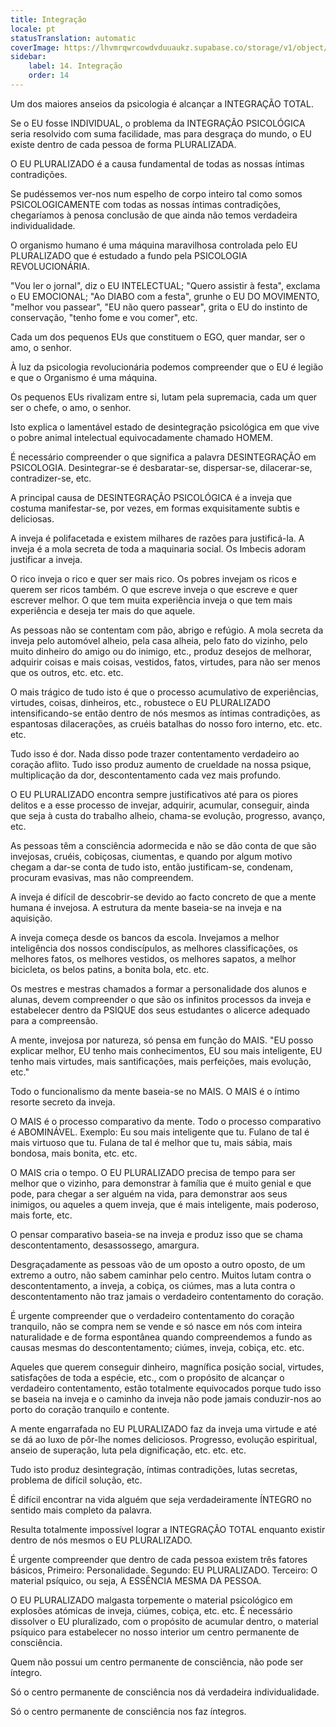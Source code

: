 ```yaml
---
title: Integração
locale: pt
statusTranslation: automatic
coverImage: https://lhvmrqwrcowdvduuaukz.supabase.co/storage/v1/object/public/strapi-uploads/small_cover-educacion-fundamental.webp-2d51a7828a2b1309555be27f7e2a61a0.webp
sidebar:
    label: 14. Integração
    order: 14
---
```

Um dos maiores anseios da psicologia é alcançar a INTEGRAÇÃO TOTAL.

Se o EU fosse INDIVIDUAL, o problema da INTEGRAÇÃO PSICOLÓGICA seria resolvido com suma facilidade, mas para desgraça do mundo, o EU existe dentro de cada pessoa de forma PLURALIZADA.

O EU PLURALIZADO é a causa fundamental de todas as nossas íntimas contradições.

Se pudéssemos ver-nos num espelho de corpo inteiro tal como somos PSICOLOGICAMENTE com todas as nossas íntimas contradições, chegaríamos à penosa conclusão de que ainda não temos verdadeira individualidade.

O organismo humano é uma máquina maravilhosa controlada pelo EU PLURALIZADO que é estudado a fundo pela PSICOLOGIA REVOLUCIONÁRIA.

"Vou ler o jornal", diz o EU INTELECTUAL; "Quero assistir à festa", exclama o EU EMOCIONAL; "Ao DIABO com a festa", grunhe o EU DO MOVIMENTO, "melhor vou passear", "EU não quero passear", grita o EU do instinto de conservação, "tenho fome e vou comer", etc.

Cada um dos pequenos EUs que constituem o EGO, quer mandar, ser o amo, o senhor.

À luz da psicologia revolucionária podemos compreender que o EU é legião e que o Organismo é uma máquina.

Os pequenos EUs rivalizam entre si, lutam pela supremacia, cada um quer ser o chefe, o amo, o senhor.

Isto explica o lamentável estado de desintegração psicológica em que vive o pobre animal intelectual equivocadamente chamado HOMEM.

É necessário compreender o que significa a palavra DESINTEGRAÇÃO em PSICOLOGIA. Desintegrar-se é desbaratar-se, dispersar-se, dilacerar-se, contradizer-se, etc.

A principal causa de DESINTEGRAÇÃO PSICOLÓGICA é a inveja que costuma manifestar-se, por vezes, em formas exquisitamente subtis e deliciosas.

A inveja é polifacetada e existem milhares de razões para justificá-la. A inveja é a mola secreta de toda a maquinaria social. Os Imbecis adoram justificar a inveja.

O rico inveja o rico e quer ser mais rico. Os pobres invejam os ricos e querem ser ricos também. O que escreve inveja o que escreve e quer escrever melhor. O que tem muita experiência inveja o que tem mais experiência e deseja ter mais do que aquele.

As pessoas não se contentam com pão, abrigo e refúgio. A mola secreta da inveja pelo automóvel alheio, pela casa alheia, pelo fato do vizinho, pelo muito dinheiro do amigo ou do inimigo, etc., produz desejos de melhorar, adquirir coisas e mais coisas, vestidos, fatos, virtudes, para não ser menos que os outros, etc. etc. etc.

O mais trágico de tudo isto é que o processo acumulativo de experiências, virtudes, coisas, dinheiros, etc., robustece o EU PLURALIZADO intensificando-se então dentro de nós mesmos as íntimas contradições, as espantosas dilacerações, as cruéis batalhas do nosso foro interno, etc. etc. etc.

Tudo isso é dor. Nada disso pode trazer contentamento verdadeiro ao coração aflito. Tudo isso produz aumento de crueldade na nossa psique, multiplicação da dor, descontentamento cada vez mais profundo.

O EU PLURALIZADO encontra sempre justificativos até para os piores delitos e a esse processo de invejar, adquirir, acumular, conseguir, ainda que seja à custa do trabalho alheio, chama-se evolução, progresso, avanço, etc.

As pessoas têm a consciência adormecida e não se dão conta de que são invejosas, cruéis, cobiçosas, ciumentas, e quando por algum motivo chegam a dar-se conta de tudo isto, então justificam-se, condenam, procuram evasivas, mas não compreendem.

A inveja é difícil de descobrir-se devido ao facto concreto de que a mente humana é invejosa. A estrutura da mente baseia-se na inveja e na aquisição.

A inveja começa desde os bancos da escola. Invejamos a melhor inteligência dos nossos condiscípulos, as melhores classificações, os melhores fatos, os melhores vestidos, os melhores sapatos, a melhor bicicleta, os belos patins, a bonita bola, etc. etc.

Os mestres e mestras chamados a formar a personalidade dos alunos e alunas, devem compreender o que são os infinitos processos da inveja e estabelecer dentro da PSIQUE dos seus estudantes o alicerce adequado para a compreensão.

A mente, invejosa por natureza, só pensa em função do MAIS. "EU posso explicar melhor, EU tenho mais conhecimentos, EU sou mais inteligente, EU tenho mais virtudes, mais santificações, mais perfeições, mais evolução, etc."

Todo o funcionalismo da mente baseia-se no MAIS. O MAIS é o íntimo resorte secreto da inveja.

O MAIS é o processo comparativo da mente. Todo o processo comparativo é ABOMINÁVEL. Exemplo: Eu sou mais inteligente que tu. Fulano de tal é mais virtuoso que tu. Fulana de tal é melhor que tu, mais sábia, mais bondosa, mais bonita, etc. etc.

O MAIS cria o tempo. O EU PLURALIZADO precisa de tempo para ser melhor que o vizinho, para demonstrar à família que é muito genial e que pode, para chegar a ser alguém na vida, para demonstrar aos seus inimigos, ou aqueles a quem inveja, que é mais inteligente, mais poderoso, mais forte, etc.

O pensar comparativo baseia-se na inveja e produz isso que se chama descontentamento, desassossego, amargura.

Desgraçadamente as pessoas vão de um oposto a outro oposto, de um extremo a outro, não sabem caminhar pelo centro. Muitos lutam contra o descontentamento, a inveja, a cobiça, os ciúmes, mas a luta contra o descontentamento não traz jamais o verdadeiro contentamento do coração.

É urgente compreender que o verdadeiro contentamento do coração tranquilo, não se compra nem se vende e só nasce em nós com inteira naturalidade e de forma espontânea quando compreendemos a fundo as causas mesmas do descontentamento; ciúmes, inveja, cobiça, etc. etc.

Aqueles que querem conseguir dinheiro, magnífica posição social, virtudes, satisfações de toda a espécie, etc., com o propósito de alcançar o verdadeiro contentamento, estão totalmente equivocados porque tudo isso se baseia na inveja e o caminho da inveja não pode jamais conduzir-nos ao porto do coração tranquilo e contente.

A mente engarrafada no EU PLURALIZADO faz da inveja uma virtude e até se dá ao luxo de pôr-lhe nomes deliciosos. Progresso, evolução espiritual, anseio de superação, luta pela dignificação, etc. etc. etc.

Tudo isto produz desintegração, íntimas contradições, lutas secretas, problema de difícil solução, etc.

É difícil encontrar na vida alguém que seja verdadeiramente ÍNTEGRO no sentido mais completo da palavra.

Resulta totalmente impossível lograr a INTEGRAÇÃO TOTAL enquanto existir dentro de nós mesmos o EU PLURALIZADO.

É urgente compreender que dentro de cada pessoa existem três fatores básicos, Primeiro: Personalidade. Segundo: EU PLURALIZADO. Terceiro: O material psíquico, ou seja, A ESSÊNCIA MESMA DA PESSOA.

O EU PLURALIZADO malgasta torpemente o material psicológico em explosões atómicas de inveja, ciúmes, cobiça, etc. etc. É necessário dissolver o EU pluralizado, com o propósito de acumular dentro, o material psíquico para estabelecer no nosso interior um centro permanente de consciência.

Quem não possui um centro permanente de consciência, não pode ser íntegro.

Só o centro permanente de consciência nos dá verdadeira individualidade.

Só o centro permanente de consciência nos faz íntegros.

